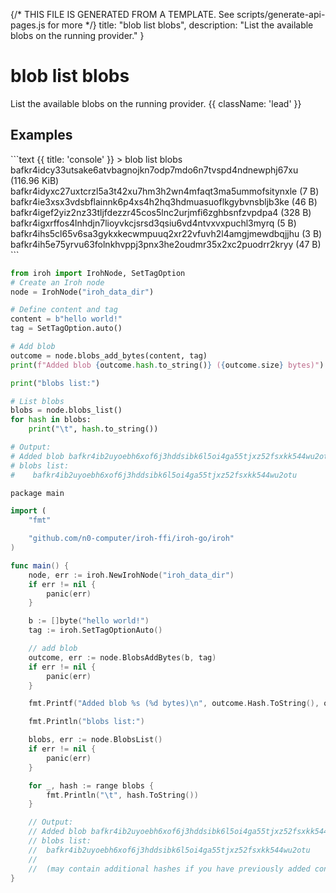 {/* THIS FILE IS GENERATED FROM A TEMPLATE. See scripts/generate-api-pages.js for more */}
    title: "blob list blobs",
    description: "List the available blobs on the running provider."
}

<div className='not-prose mb-5'>
    <Breadcrumbs pages={[
        { name: 'API', href: '/docs/api', current: false },
        { name: 'blob list blobs', href: '/docs/api/blob-list-blobs', current: true },
    ]} />
</div>

# blob list blobs

List the available blobs on the running provider. {{ className: 'lead' }}



## Examples

<CodeGroup title="blob list blobs">
```text {{ title: 'console' }}
> blob list blobs
 bafkr4idcy33utsake6atvbagnojkn7odp7mdo6n7tvspd4ndnewphj67xu (116.96 KiB)
 bafkr4idyxc27uxtcrzl5a3t42xu7hm3h2wn4mfaqt3ma5ummofsitynxle (7 B)
 bafkr4ie3xsx3vdsbflainnk6p4xs4h2hq3hdmuasuoflkgybvnsbljb3ke (46 B)
 bafkr4igef2yiz2nz33tljfdezzr45cos5lnc2urjmfi6zghbsnfzvpdpa4 (328 B)
 bafkr4igxrffos4lnhdjn7lioyvkcjsrsd3qsiu6vd4ntvxvxpuchl3myrq (5 B)
 bafkr4ihs5cl65v6sa3gykxkecwmpuuq2xr22vfuvh2l4amgjmewdbqjjhu (3 B)
 bafkr4ih5e75yrvu63folnkhvppj3pnx3he2oudmr35x2xc2puodrr2kryy (47 B)
```

```python {{ title: 'python' }}
from iroh import IrohNode, SetTagOption
# Create an Iroh node
node = IrohNode("iroh_data_dir")

# Define content and tag
content = b"hello world!"
tag = SetTagOption.auto()

# Add blob
outcome = node.blobs_add_bytes(content, tag)
print(f"Added blob {outcome.hash.to_string()} ({outcome.size} bytes)")

print("blobs list:")

# List blobs
blobs = node.blobs_list()
for hash in blobs:
    print("\t", hash.to_string())

# Output:
# Added blob bafkr4ib2uyoebh6xof6j3hddsibk6l5oi4ga55tjxz52fsxkk544wu2otu (12 bytes)
# blobs list:
# 	 bafkr4ib2uyoebh6xof6j3hddsibk6l5oi4ga55tjxz52fsxkk544wu2otu

```

```swift {{ title: 'go' }}
package main

import (
	"fmt"

	"github.com/n0-computer/iroh-ffi/iroh-go/iroh"
)

func main() {
	node, err := iroh.NewIrohNode("iroh_data_dir")
	if err != nil {
		panic(err)
	}

	b := []byte("hello world!")
	tag := iroh.SetTagOptionAuto()

	// add blob
	outcome, err := node.BlobsAddBytes(b, tag)
	if err != nil {
		panic(err)
	}

	fmt.Printf("Added blob %s (%d bytes)\n", outcome.Hash.ToString(), outcome.Size)

	fmt.Println("blobs list:")

	blobs, err := node.BlobsList()
	if err != nil {
		panic(err)
	}

	for _, hash := range blobs {
		fmt.Println("\t", hash.ToString())
	}

	// Output:
	// Added blob bafkr4ib2uyoebh6xof6j3hddsibk6l5oi4ga55tjxz52fsxkk544wu2otu (12 bytes)
	// blobs list:
	//  bafkr4ib2uyoebh6xof6j3hddsibk6l5oi4ga55tjxz52fsxkk544wu2otu
	//
	//  (may contain additional hashes if you have previously added content to your node)
}

```


</CodeGroup>
